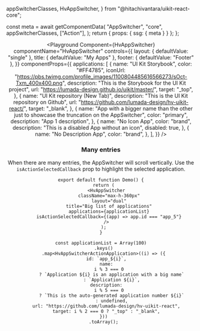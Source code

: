   appSwitcherClasses,
  HvAppSwitcher,
} from "@hitachivantara/uikit-react-core";



  const meta = await getComponentData(
    "AppSwitcher",
    "core",
    appSwitcherClasses,
    ["Action"],
  );
  return { props: { ssg: { meta } } };
};

<Header />

<Playground
  Component={HvAppSwitcher}
  componentName="HvAppSwitcher"
  controls={{
    layout: { defaultValue: "single" },
    title: { defaultValue: "My Apps" },
    footer: { defaultValue: "Footer" },
  }}
  componentProps={{
    applications: [
      {
        name: "UI Kit Storybook",
        color: "#FF4785",
        iconUrl:
          "https://pbs.twimg.com/profile_images/1100804485616566273/sOct-Txm_400x400.png",
        description: "This is the Storybook for the UI Kit project",
        url: "https://lumada-design.github.io/uikit/master/",
        target: "_top",
      },
      {
        name: "UI Kit repository (New Tab)",
        description: "This is the UI Kit repository on Github",
        url: "https://github.com/lumada-design/hv-uikit-react/",
        target: "_blank",
      },
      {
        name: "App with a bigger name than the other just to showcase the truncation on the AppSwitcher",
        color: "primary",
        description: "App 1 description",
      },
      {
        name: "No Icon App",
        color: "brand",
        description: "This is a disabled App without an icon",
        disabled: true,
      },
      {
        name: "No Description App",
        color: "brand",
      },
    ],
  }}
/>

### Many entries

When there are many entries, the AppSwitcher will scroll vertically. Use the `isActionSelectedCallback` prop to highlight the selected application.

```tsx live
export default function Demo() {
  return (
    <HvAppSwitcher
      className="max-h-360px"
      layout="dual"
      title="Big list of applications"
      applications={applicationList}
      isActionSelectedCallback={(app) => app.id === "app_5"}
    />
  );
}

const applicationList = Array(100)
  .keys()
  .map<HvAppSwitcherActionApplication>((i) => ({
    id: `app_${i}`,
    name:
      i % 3 === 0
        ? `Application ${i} is an application with a big name`
        : `Application ${i}`,
    description:
      i % 5 === 0
        ? `This is the auto-generated application number ${i}`
        : undefined,
    url: "https://github.com/lumada-design/hv-uikit-react",
    target: i % 2 === 0 ? "_top" : "_blank",
  }))
  .toArray();
```
